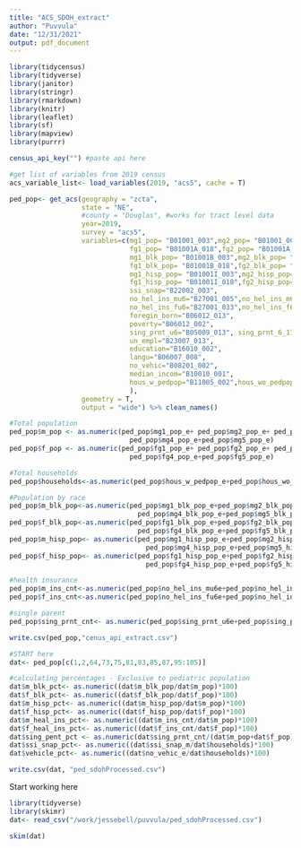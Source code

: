 ```yaml
---
title: "ACS_SDOH_extract"
author: "Puvvula"
date: "12/31/2021"
output: pdf_document
---
```


```r
library(tidycensus)
library(tidyverse)
library(janitor)
library(stringr)
library(rmarkdown)
library(knitr)
library(leaflet)
library(sf)
library(mapview)
library(purrr)

census_api_key("") #paste api here

#get list of variables from 2019 census
acs_variable_list<- load_variables(2019, "acs5", cache = T)

ped_pop<- get_acs(geography = "zcta",
                  state = "NE",
                  #county = "Douglas", #works for tract level data
                  year=2019,
                  survey = "acs5",
                  variables=c(mg1_pop= "B01001_003",mg2_pop= "B01001_004",mg3_pop= "B01001_005",mg4_pop= "B01001_006",mg5_pop= "B01001_007",
                              fg1_pop= "B01001A_018",fg2_pop= "B01001A_019",fg3_pop= "B01001A_020",fg4_pop= "B01001A_021",fg5_pop= "B01001A_022",
                              mg1_blk_pop= "B01001B_003",mg2_blk_pop= "B01001B_004",mg3_blk_pop= "B01001B_005",mg4_blk_pop= "B01001B_006",mg5_blk_pop= "B01001B_007",
                              fg1_blk_pop= "B01001B_018",fg2_blk_pop= "B01001B_019",fg3_blk_pop= "B01001B_020",fg4_blk_pop= "B01001B_021",fg5_blk_pop= "B01001B_022",
                              mg1_hisp_pop= "B01001I_003",mg2_hisp_pop= "B01001I_004",mg3_hisp_pop= "B01001I_005",mg4_hisp_pop= "B01001I_006",mg5_hisp_pop= "B01001I_007",
                              fg1_hisp_pop= "B01001I_018",fg2_hisp_pop= "B01001I_019",fg3_hisp_pop= "B01001I_020",fg4_hisp_pop= "B01001I_021",fg5_hisp_pop= "B01001I_022",
                              ssi_snap="B22002_003",
                              no_hel_ins_mu6="B27001_005",no_hel_ins_m6_18="B27001_008",
                              no_hel_ins_fu6="B27001_033",no_hel_ins_f6_18="B27001_036",
                              foregin_born="B06012_013",
                              poverty="B06012_002",
                              sing_prnt_u6="B05009_013", sing_prnt_6_17="B05009_031",
                              un_empl="B23007_013",
                              education="B16010_002",
                              langu="B06007_008",
                              no_vehic="B08201_002",
                              median_incom="B10010_001",
                              hous_w_pedpop="B11005_002",hous_wo_pedpop="B11005_011"
                              ),
                  geometry = T,
                  output = "wide") %>% clean_names()

#Total population
ped_pop$m_pop <- as.numeric(ped_pop$mg1_pop_e+ ped_pop$mg2_pop_e+ ped_pop$mg3_pop_e+
                              ped_pop$mg4_pop_e+ped_pop$mg5_pop_e)
ped_pop$f_pop <- as.numeric(ped_pop$fg1_pop_e+ ped_pop$fg2_pop_e+ ped_pop$fg3_pop_e+
                              ped_pop$fg4_pop_e+ped_pop$fg5_pop_e)

#Total households
ped_pop$households<-as.numeric(ped_pop$hous_w_pedpop_e+ped_pop$hous_wo_pedpop_e)

#Population by race
ped_pop$m_blk_pop<-as.numeric(ped_pop$mg1_blk_pop_e+ped_pop$mg2_blk_pop_e+ped_pop$mg3_blk_pop_e+
                                ped_pop$mg4_blk_pop_e+ped_pop$mg5_blk_pop_e)
ped_pop$f_blk_pop<-as.numeric(ped_pop$fg1_blk_pop_e+ped_pop$fg2_blk_pop_e+ped_pop$fg3_blk_pop_e+
                                ped_pop$fg4_blk_pop_e+ped_pop$fg5_blk_pop_e)
ped_pop$m_hisp_pop<- as.numeric(ped_pop$mg1_hisp_pop_e+ped_pop$mg2_hisp_pop_e+ped_pop$mg3_hisp_pop_e+
                                  ped_pop$mg4_hisp_pop_e+ped_pop$mg5_hisp_pop_e)
ped_pop$f_hisp_pop<- as.numeric(ped_pop$fg1_hisp_pop_e+ped_pop$fg2_hisp_pop_e+ped_pop$fg3_hisp_pop_e+
                                  ped_pop$fg4_hisp_pop_e+ped_pop$fg5_hisp_pop_e)

#health insurance
ped_pop$m_ins_cnt<-as.numeric(ped_pop$no_hel_ins_mu6e+ped_pop$no_hel_ins_m6_18e)
ped_pop$f_ins_cnt<-as.numeric(ped_pop$no_hel_ins_fu6e+ped_pop$no_hel_ins_f6_18e)

#single parent
ped_pop$sing_prnt_cnt<- as.numeric(ped_pop$sing_prnt_u6e+ped_pop$sing_prnt_6_17e)

write.csv(ped_pop,"cenus_api_extract.csv")

#START here
dat<- ped_pop[c(1,2,64,73,75,81,83,85,87,95:105)]

#calculating percentages - Exclusive to pediatric population
dat$m_blk_pct<- as.numeric((dat$m_blk_pop/dat$m_pop)*100)
dat$f_blk_pct<- as.numeric((dat$f_blk_pop/dat$f_pop)*100)
dat$m_hisp_pct<- as.numeric((dat$m_hisp_pop/dat$m_pop)*100)
dat$f_hisp_pct<- as.numeric((dat$f_hisp_pop/dat$f_pop)*100)
dat$m_heal_ins_pct<- as.numeric((dat$m_ins_cnt/dat$m_pop)*100)
dat$f_heal_ins_pct<- as.numeric((dat$f_ins_cnt/dat$f_pop)*100)
dat$sing_pent_pct <- as.numeric(dat$sing_prnt_cnt/(dat$m_pop+dat$f_pop)*100)
dat$ssi_snap_pct<- as.numeric((dat$ssi_snap_m/dat$households)*100)
dat$vehicle_pct<- as.numeric((dat$no_vehic_e/dat$households)*100)

write.csv(dat, "ped_sdohProcessed.csv")

```

Start working here
```r
library(tidyverse)
library(skimr)
dat<- read_csv("/work/jessebell/puvvula/ped_sdohProcessed.csv")

skim(dat)

```




